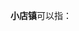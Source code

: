 '''小店镇'''可以指：
{{PRC admin/disambig|13/06/37/101/000|37/11/22/107/000|41/03/26/103/000|41/07/02/101/000}}
{{disambig|cat=三字中国镇名消歧义}}